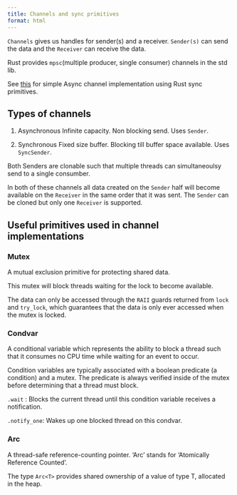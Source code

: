 ```yaml
---
title: Channels and sync primitives
format: html
---
```



`Channels` gives us handles for sender(s) and a receiver.
`Sender(s)` can send the data and the `Receiver` can receive the data.

Rust provides `mpsc`(multiple producer, single consumer) channels in the std lib.

See [this](https://github.com/td-bn/rust-level-up/blob/main/crust-of-rust/channel/src/lib.rs) for 
simple Async channel implementation using Rust sync primitives.



## Types of channels

1. Asynchronous
Infinite capacity. Non blocking send. Uses `Sender`.

2. Synchronous
Fixed size buffer. Blocking till buffer space available. Uses `SyncSender`.


Both Senders are clonable such that multiple threads can simultaneoulsy send to a single consumber.

In both of these channels all data created on the `Sender` half will become available on the `Receiver` 
in the same order that it was sent. 
The `Sender` can be cloned but only one `Receiver` is supported.


## Useful primitives used in channel implementations

### Mutex

A mutual exclusion primitive for protecting shared data. 

This mutex will block threads waiting for the lock to become available.

The data can only be accessed through the `RAII` guards returned from `lock` and `try_lock`, 
which guarantees that the data is only ever accessed when the mutex is locked.


### Condvar

A conditional variable which represents the ability to block a thread such that it
consumes no CPU time while waiting for an event to occur.

Condition variables are typically associated with a boolean predicate (a condition) and a mutex. 
The predicate is always verified inside of the mutex before determining that a thread must block.

`.wait` : Blocks the current thread until this condition variable receives a notification.

`.notify_one`: Wakes up one blocked thread on this condvar.


### Arc

A thread-safe reference-counting pointer. ‘Arc’ stands for ‘Atomically Reference Counted’.

The type `Arc<T>` provides shared ownership of a value of type T, allocated in the heap. 

